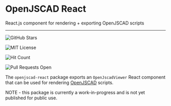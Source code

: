
<Meta title="Docs/Intro" />

<div className="text-center">
  <h1 className="text-center">OpenJSCAD React</h1>
<div className="text-center">
  React.js component for rendering + exporting OpenJSCAD scripts
</div>

<div className="py-3">
  <hr />
</div>

<div className="text-center flex justify-center">
  <img className="my-0 mx-2" src="https://img.shields.io/github/stars/aeksco/react-openjscad.svg?style=social&amp;label=Star" alt="GitHub Stars" />

<img
  src="https://img.shields.io/apm/l/atomic-design-ui.svg"
  alt="MIT License"
  className="my-0 mx-2"
/>

<img
  className="my-0 mx-2"
  src="http://hits.dwyl.com/aeksco/openjscad-reacy.svg"
  alt="Hit Count"
/>

  <img
    className="my-0 mx-2"
    src="https://img.shields.io/badge/PRs-welcome-brightgreen.svg?style=flat"
    alt="Pull Requests Open"
  />
</div>

</div>

The `openjscad-react` package exports an `OpenJscadViewer` React component that can be used for rendering [OpenJSCAD](https://openjscad.org) scripts.

NOTE - this package is currently a work-in-progress and is not yet published for public use.

<br />
<div className="bg-blue-300 grid grid-cols-1 w-full">
<Story id="tests-test-story--simple" />
</div>
<br />
